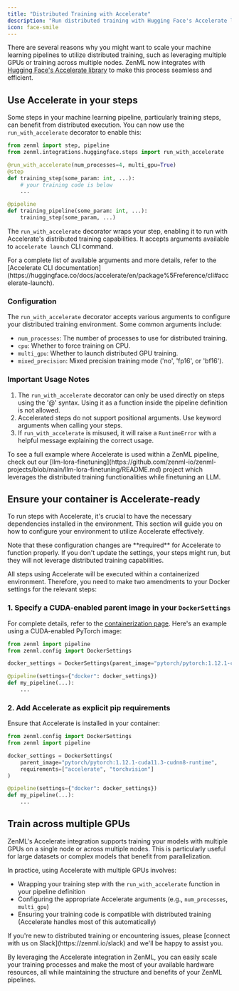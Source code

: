 ```yaml
---
title: "Distributed Training with Accelerate"
description: "Run distributed training with Hugging Face's Accelerate library in ZenML pipelines."
icon: face-smile
---
```


There are several reasons why you might want to scale your machine learning pipelines to utilize distributed training, such as leveraging multiple GPUs or training across multiple nodes. ZenML now integrates with [Hugging Face's Accelerate library](https://github.com/huggingface/accelerate) to make this process seamless and efficient.

## Use <Icon icon="face-smile-beam"/> Accelerate in your steps

Some steps in your machine learning pipeline, particularly training steps, can benefit from distributed execution. You can now use the `run_with_accelerate` decorator to enable this:

```py
from zenml import step, pipeline
from zenml.integrations.huggingface.steps import run_with_accelerate

@run_with_accelerate(num_processes=4, multi_gpu=True)
@step
def training_step(some_param: int, ...):
    # your training code is below
    ...

@pipeline
def training_pipeline(some_param: int, ...):
    training_step(some_param, ...)
```

The `run_with_accelerate` decorator wraps your step, enabling it to run with Accelerate's distributed training capabilities. It accepts arguments available to `accelerate launch` CLI command.

<Info>
    For a complete list of available arguments and more details, refer to the [Accelerate CLI documentation](https://huggingface.co/docs/accelerate/en/package%5Freference/cli#accelerate-launch).
</Info>

### Configuration

The `run_with_accelerate` decorator accepts various arguments to configure your distributed training environment. Some common arguments include:

* `num_processes`: The number of processes to use for distributed training.
* `cpu`: Whether to force training on CPU.
* `multi_gpu`: Whether to launch distributed GPU training.
* `mixed_precision`: Mixed precision training mode ('no', 'fp16', or 'bf16').

### Important Usage Notes

1. The `run_with_accelerate` decorator can only be used directly on steps using the '@' syntax. Using it as a function inside the pipeline definition is not allowed.
2. Accelerated steps do not support positional arguments. Use keyword arguments when calling your steps.
3. If `run_with_accelerate` is misused, it will raise a `RuntimeError` with a helpful message explaining the correct usage.

<Info>
    To see a full example where Accelerate is used within a ZenML pipeline, check out our [llm-lora-finetuning](https://github.com/zenml-io/zenml-projects/blob/main/llm-lora-finetuning/README.md) project which leverages the distributed training functionalities while finetuning an LLM.
</Info>

## Ensure your container is Accelerate-ready

To run steps with Accelerate, it's crucial to have the necessary dependencies installed in the environment. This section will guide you on how to configure your environment to utilize Accelerate effectively.

<Note>
    Note that these configuration changes are **required** for Accelerate to function properly. If you don't update the settings, your steps might run, but they will not leverage distributed training capabilities.
</Note>

All steps using Accelerate will be executed within a containerized environment. Therefore, you need to make two amendments to your Docker settings for the relevant steps:

### 1\. Specify a CUDA-enabled parent image in your `DockerSettings`

For complete details, refer to the [containerization page](/latest/versions/0.66.0/how-to/customize-docker-builds). Here's an example using a CUDA-enabled PyTorch image:

```py
from zenml import pipeline
from zenml.config import DockerSettings

docker_settings = DockerSettings(parent_image="pytorch/pytorch:1.12.1-cuda11.3-cudnn8-runtime")

@pipeline(settings={"docker": docker_settings})
def my_pipeline(...):
    ...
```

### 2. Add Accelerate as explicit pip requirements

Ensure that Accelerate is installed in your container:

```py
from zenml.config import DockerSettings
from zenml import pipeline

docker_settings = DockerSettings(
    parent_image="pytorch/pytorch:1.12.1-cuda11.3-cudnn8-runtime",
    requirements=["accelerate", "torchvision"]
)

@pipeline(settings={"docker": docker_settings})
def my_pipeline(...):
    ...
```

## Train across multiple GPUs

ZenML's Accelerate integration supports training your models with multiple GPUs on a single node or across multiple nodes. This is particularly useful for large datasets or complex models that benefit from parallelization.

In practice, using Accelerate with multiple GPUs involves:

* Wrapping your training step with the `run_with_accelerate` function in your pipeline definition
* Configuring the appropriate Accelerate arguments (e.g., `num_processes`, `multi_gpu`)
* Ensuring your training code is compatible with distributed training (Accelerate handles most of this automatically)

<Info>
    If you're new to distributed training or encountering issues, please [connect with us on Slack](https://zenml.io/slack) and we'll be happy to assist you.
</Info>

By leveraging the Accelerate integration in ZenML, you can easily scale your training processes and make the most of your available hardware resources, all while maintaining the structure and benefits of your ZenML pipelines.
